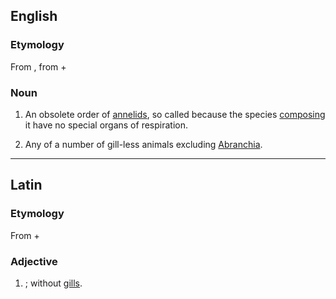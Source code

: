 {{also|Abranchiata}}
==English==
{{wikispecies}}
===Etymology===
From {{etyl|NL.}}, from {{etyl|grc}} {{term|lang=grc|ἀ-||tr=a-|not}} + {{term|lang=grc|βράγχια||tr=branchia|gills}} {{suffix||ata|lang=la}}

===Noun===
{{en-noun|-}}

# {{zoology}} An obsolete order of [[annelid]]s, so called because the species [[composing]] it have no special organs of respiration.
# Any of a number of gill-less animals excluding [[Abranchia]].
{{rfd}}
----

==Latin==

===Etymology===
From {{etyl|grc|la}} {{term|lang=grc|ἀ-||tr=a-|not}} + {{term|lang=grc|βράγχια||tr=branchia|gills}} {{suffix||ata|lang=la}}

===Adjective===
{{head|la|adjective form}}

# {{New Latin}} {{non-gloss definition|lang=la|Used as a [[specific epithet]]}}; without [[gill]]s.